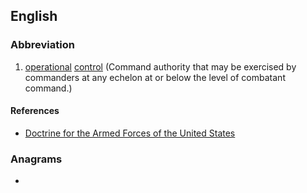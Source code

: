 {{also|OpCon}}
==English==
{{rfc|en}}

===Abbreviation===
{{rfc-header|Abbreviation}}
{{head|en|abbreviation}}

# {{lb|en|US|military}} [[operational]] [[control]] (Command authority that may be exercised by commanders at any echelon at or below the level of combatant command.)

====References====
* [http://www.dtic.mil/doctrine/new_pubs/jp1.pdf Doctrine for the Armed Forces of the United States]

===Anagrams===
* {{anagrams|en|a=cnoop|cop on}}